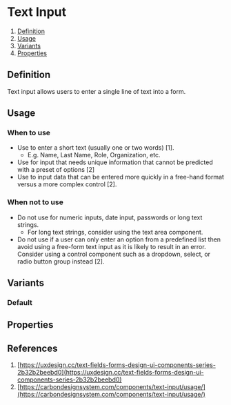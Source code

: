 
<Meta of={TextInputStories} />

# Text Input
1. [Definition](#definition)
2. [Usage](#usage)
3. [Variants](#variants)
4. [Properties](#properties)

## Definition
Text input allows users to enter a single line of text into a form. 
<Canvas of={TextInputStories.Default} />

## Usage
### When to use 
- Use to enter a short text (usually one or two words) [1].
    - E.g. Name, Last Name, Role, Organization, etc.
- Use for input that needs unique information that cannot be predicted with a preset of options [2]
- Use to input data that can be entered more quickly in a free-hand format versus a more complex control [2].

### When not to use 
- Do not use for numeric inputs, date input, passwords or long text strings.
    - For long text strings, consider using the text area component.
- Do not use if a user can only enter an option from a predefined list then avoid using a free-form text input as it is likely to result in an error. Consider using a control component such as a dropdown, select, or radio button group instead [2].

## Variants 
### Default
<Canvas of={TextInputStories.Default} />

## Properties
<ArgTypes of={TextInput} />

## References
1. [https://uxdesign.cc/text-fields-forms-design-ui-components-series-2b32b2beebd0](https://uxdesign.cc/text-fields-forms-design-ui-components-series-2b32b2beebd0)
2. [https://carbondesignsystem.com/components/text-input/usage/](https://carbondesignsystem.com/components/text-input/usage/)
